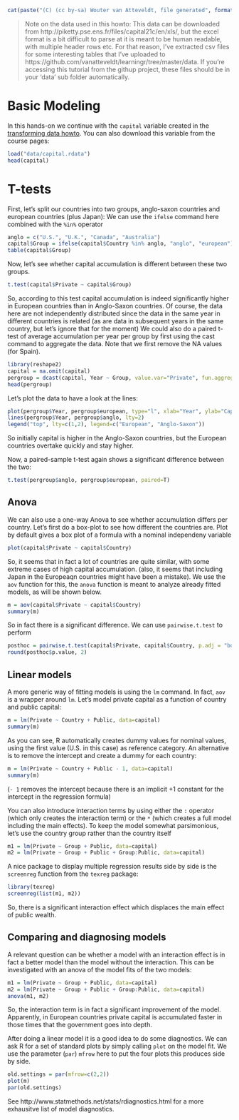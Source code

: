 ```r
cat(paste("(C) (cc by-sa) Wouter van Atteveldt, file generated", format(Sys.Date(), format="%B %d %Y")))
```

> Note on the data used in this howto: 
> This data can be downloaded from http://piketty.pse.ens.fr/files/capital21c/en/xls/, 
> but the excel format is a bit difficult to parse at it is meant to be human readable, with multiple header rows etc. 
> For that reason, I've extracted csv files for some interesting tables that I've uploaded to 
> https://github.com/vanatteveldt/learningr/tree/master/data.
> If you're accessing this tutorial from the githup project, these files should be in your 'data' sub folder automatically.

Basic Modeling
===

In this hands-on we continue with the `capital` variable created in the [transforming data howto](4_transforming.md).
You can also download this variable from the course pages:

```r
load("data/capital.rdata")
head(capital)
```

T-tests
===

First, let's split our countries into two groups, anglo-saxon countries and european countries (plus Japan):
We can use the `ifelse` command here combined with the `%in%` operator

```r
anglo = c("U.S.", "U.K.", "Canada", "Australia")
capital$Group = ifelse(capital$Country %in% anglo, "anglo", "european")
table(capital$Group)
```

Now, let's see whether capital accumulation is different between these two groups.

```r
t.test(capital$Private ~ capital$Group)
```

So, according to this test capital accumulation is indeed significantly higher in European countries than in Anglo-Saxon countries.
Of course, the data here are not independently distributed since the data in the same year in different countries is related
(as are data in subsequent years in the same country, but let's ignore that for the moment)
We could also do a paired t-test of average accumulation per year per group by first using the cast command to aggregate the data.
Note that we first remove the NA values (for Spain).

```r
library(reshape2)
capital = na.omit(capital)
pergroup = dcast(capital, Year ~ Group, value.var="Private", fun.aggregate=mean)
head(pergroup)
```

Let's plot the data to have a look at the lines:

```r
plot(pergroup$Year, pergroup$european, type="l", xlab="Year", ylab="Capital accumulation")
lines(pergroup$Year, pergroup$anglo, lty=2)
legend("top", lty=c(1,2), legend=c("European", "Anglo-Saxon"))
```

So initially capital is higher in the Anglo-Saxon countries, but the European countries overtake quickly and stay higher.

Now, a paired-sample t-test again shows a significant difference between the two:

```r
t.test(pergroup$anglo, pergroup$european, paired=T)
```

Anova
----

We can also use a one-way Anova to see whether accumulation differs per country.
Let's first do a box-plot to see how different the countries are.
Plot by default gives a box plot of a formula with a nominal independeny variable

```r
plot(capital$Private ~ capital$Country)
```

So, it seems that in fact a lot of countries are quite similar, with some extreme cases of high capital accumulation.
(also, it seems that including Japan in the Europeaqn countries might have been a mistake).
We use the `aov` function for this, the `anova` function is meant to analyze already fitted models, 
as will be shown below.

```r
m = aov(capital$Private ~ capital$Country)
summary(m)
```

So in fact there is a significant difference. We can use `pairwise.t.test` to perform

```r
posthoc = pairwise.t.test(capital$Private, capital$Country, p.adj = "bonf")
round(posthoc$p.value, 2)
```

Linear models
----

A more generic way of fitting models is using the `lm` command. 
In fact, `aov` is a wrapper around `lm`. 
Let's model private capital as a function of country and public capital:

```r
m = lm(Private ~ Country + Public, data=capital)
summary(m)
```
As you can see, R automatically creates dummy values for nominal values, using the first value (U.S. in this case) as reference category.
An alternative is to remove the intercept and create a dummy for each country:

```r
m = lm(Private ~ Country + Public - 1, data=capital)
summary(m)
```

(`- 1` removes the intercept because there is an implicit +1 constant for the intercept in the regression formula)

You can also introduce interaction terms by using either the `:` operator (which only creates the interaction term)
or the `*` (which creates a full model including the main effects).
To keep the model somewhat parsimonious, let's use the country group rather than the country itself

```r
m1 = lm(Private ~ Group + Public, data=capital)
m2 = lm(Private ~ Group + Public + Group:Public, data=capital)
```

A nice package to display multiple regression results side by side is the `screenreg` function from the `texreg` package:

```r
library(texreg)
screenreg(list(m1, m2))
```

So, there is a significant interaction effect which displaces the main effect of public wealth. 


Comparing and diagnosing models
---

A relevant question can be whether a model with an interaction effect is in fact a better model than the model without the interaction.
This can be investigated with an anova of the model fits of the two models:

```r
m1 = lm(Private ~ Group + Public, data=capital)
m2 = lm(Private ~ Group + Public + Group:Public, data=capital)
anova(m1, m2)
```

So, the interaction term is in fact a significant improvement of the model. 
Apparently, in European countries private capital is accumulated faster in those times that the government goes into depth. 

After doing a linear model it is a good idea to do some diagnostics.
We can ask R for a set of standard plots by simply calling `plot` on the model fit. 
We use the parameter (`par`) `mfrow` here to put the four plots this produces side by side. 

```r
old.settings = par(mfrow=c(2,2))
plot(m)
par(old.settings)
```

See http://www.statmethods.net/stats/rdiagnostics.html for a more exhausitve list of model diagnostics.

